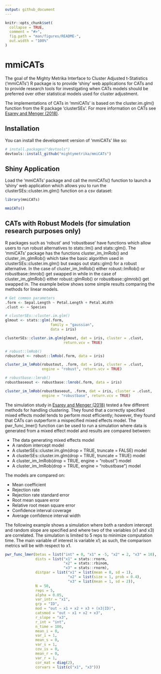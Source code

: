 ```yaml
---
output: github_document
---
```


<!-- README.md is generated from README.Rmd. Please edit that file -->

```r
knitr::opts_chunk$set(
  collapse = TRUE,
  comment = "#>",
  fig.path = "man/figures/README-",
  out.width = "100%"
)
```

# mmiCATs

<!-- badges: start -->
<!-- badges: end -->

The goal of the Mighty Metrika Interface to Cluster Adjusted t-Statistics ('mmiCATs') R package is to provide ‘shiny’ web applications for CATs and to provide research tools for investigating when CATs models should be preferred over other statistical models used for cluster adjustment.

The implementations of CATs in 'mmiCATs' is based on the cluster.im.glm() function from the R package 'clusterSEs'. For more information on CATs see [Esarey and Menger (2018)](https://doi.org/10.1017/psrm.2017.42).

## Installation

You can install the development version of 'mmiCATs' like so:

```r
# install.packages("devtools")
devtools::install_github("mightymetrika/mmiCATs")
```

## Shiny Application

Load the 'mmiCATs' package and call the mmiCATs() function to launch a 'shiny' web application which allows you to run the clusterSEs::cluster.im.glm() function on a csv dataset:

```r
library(mmiCATs)
```


```r
mmiCATs()
```


## CATs with Robust Models (for simulation research purposes only)

R packages such as 'robust' and 'robustbase' have functions which allow users to run robust alternatives to stats::lm() and stats::glm(). The 'mmiCATs' package has the functions cluster_im_lmRob() and cluster_im_glmRob() which take the basic algorithm used in clusterSEs::cluster.im.glm() but swaps out stats::glm() for a robust alternative. In the case of cluster_im_lmRob() either robust::lmRob() or robustbase::lmrob() get swapped in while in the case of cluster_im_glmRob() either robust::glmRob() or robustbase::glmrob() get swapped in. The example below shows some simple results comparing the methods for linear models.

```r
# Get common parameters
.form <- Sepal.Length ~ Petal.Length + Petal.Width
.clust <- ~ Species

# clusterSEs::cluster.im.glm()
glmout <- stats::glm(.form,
                     family = "gaussian",
                     data = iris)

clusterSEs::cluster.im.glm(glmout, dat = iris, cluster = .clust,
                           return.vcv = TRUE)

# robust::lmRob()
robustout <- robust::lmRob(.form, data = iris)

cluster_im_lmRob(robustout, .form, dat = iris, cluster = .clust,
                 engine = "robust", return.vcv = TRUE)

# robustbase::lmrob()
robustbaseout <- robustbase::lmrob(.form, data = iris)

cluster_im_lmRob(robustbaseout, .form, dat = iris, cluster = .clust,
                 engine = "robustbase", return.vcv = TRUE)
```


The simulation study in [Esarey and Menger (2018)](https://doi.org/10.1017/psrm.2017.42) tested a few different methods for handling clustering. They found that a correctly specified mixed effects model tends to perform most efficiently; however, they found that CATs can outperform a mispecified mixed effects model. The pwr_func_lmer() function can be used to run a simulation where data is generated from a mixed effect model and results are compared between:

* The data generating mixed effects model
* A random intercept model
* A clusterSEs::cluster.im.glm(drop = TRUE, truncate = FALSE) model
* A clusterSEs::cluster.im.glm(drop = TRUE, truncate = TRUE) model
* A cluster_im_lmRob(drop = TRUE, engine = "robust") model
* A cluster_im_lmRob(drop = TRUE, engine = "robustbase") model

The models are compared on:

* Mean coefficient
* Rejection rate
* Rejection rate standard error
* Root mean square error
* Relative root mean square error
* Confidence interval coverage
* Average confidence interval width

The following example shows a simulation where both a random intercept and random slope are specified and where two of the variables (x1 and x3) are correlated. The simulation is limited to 5 reps to minimize computation time. The main variable of interest is variable x1; as such, the comparison metrics will be with respect to x1.

```r
pwr_func_lmer(betas = list("int" = 0, "x1" = -5, "x2" = 2, "x3" = 10),
              dists = list("x1" = stats::rnorm,
                           "x2" = stats::rbinom,
                           "x3" = stats::rnorm),
              distpar = list("x1" = list(mean = 0, sd = 1),
                             "x2" = list(size = 1, prob = 0.4),
                             "x3" = list(mean = 1, sd = 2)),
              N = 50,
              reps = 5,
              alpha = 0.05,
              var_intr = "x1",
              grp = "ID",
              mod = "out ~ x1 + x2 + x3 + (x3|ID)",
              catsmod = "out ~ x1 + x2 + x3",
              r_slope = "x3",
              r_int = "int",
              n_time = 100,
              mean_i = 0,
              var_i = 1,
              mean_s = 0,
              var_s = 1,
              cov_is = 0,
              mean_r = 0,
              var_r = 1,
              cor_mat = diag(2),
              corvars = list(c("x1", "x3")))
```

